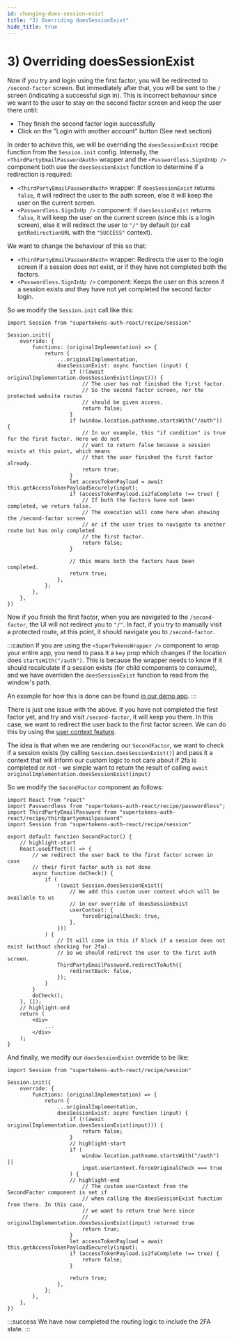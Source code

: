```yaml
---
id: changing-does-session-exist
title: "3) Overriding doesSessionExist"
hide_title: true
---
```



# 3) Overriding doesSessionExist

<Disclaimer />

Now if you try and login using the first factor, you will be redirected to `/second-factor` screen. But immediately after that, you will be sent to the `/` screen (indicating a successful sign in). This is incorrect behaviour since we want to the user to stay on the second factor screen and keep the user there until:
- They finish the second factor login successfully
- Click on the "Login with another account" button (See next section)

In order to achieve this, we will be overriding the `doesSessionExist` recipe function from the `Session.init` config. Internally, the `<ThirdPartyEmailPasswordAuth>` wrapper and the `<Passwordless.SignInUp />` component both use the `doesSessionExist` function to determine if a redirection is required:
- `<ThirdPartyEmailPasswordAuth>` wrapper: If `doesSessionExist` returns `false`, it will redirect the user to the auth screen, else it will keep the user on the current screen.
- `<Passwordless.SignInUp />` component: If `doesSessionExist` returns `false`, it will keep the user on the current screen (since this is a login screen), else it will redirect the user to `"/"` by default (or call `getRedirectionURL` with the `"SUCCESS"` context). 

We want to change the behaviour of this so that:
- `<ThirdPartyEmailPasswordAuth>` wrapper: Redirects the user to the login screen if a session does not exist, or if they have not completed both the factors.
- `<Passwordless.SignInUp />` component: Keeps the user on this screen if a session exists and they have not yet completed the second factor login.

So we modify the `Session.init` call like this:
```tsx
import Session from "supertokens-auth-react/recipe/session"

Session.init({
    override: {
        functions: (originalImplementation) => {
            return {
                ...originalImplementation,
                doesSessionExist: async function (input) {
                    if (!(await originalImplementation.doesSessionExist(input))) {
                        // The user has not finished the first factor.
                        // So the second factor screen, nor the protected website routes
                        // should be given access. 
                        return false;
                    }
                    if (window.location.pathname.startsWith("/auth")) {
                        // In our example, this "if condition" is true for the first factor. Here we do not
                        // want to return false because a session exists at this point, which means
                        // that the user finished the first factor already.
                        return true;
                    }
                    let accessTokenPayload = await this.getAccessTokenPayloadSecurely(input);
                    if (accessTokenPayload.is2faComplete !== true) {
                        // If both the factors have not been completed, we return false.
                        // The execution will come here when showing the /second-factor screen
                        // or if the user tries to navigate to another route but has only completed
                        // the first factor.
                        return false;
                    }

                    // this means both the factors have been completed.
                    return true;
                },
            };
        },
    },
})
```

Now if you finish the first factor, when you are navigated to the `/second-factor`, the UI will not redirect you to `"/"`. In fact, if you try to manually visit a protected route, at this point, it should navigate you to `/second-factor`.

:::caution
If you are using the `<SuperTokensWrapper />` component to wrap your entire app, you need to pass it a `key` prop which changes if the location does `startsWith("/auth")`. This is because the wrapper needs to know if it should recalculate if a session exists (for child components to consume), and we have overriden the `doesSessionExist` function to read from the window's path.

An example for how this is done can be found [in our demo app](https://github.com/supertokens/supertokens-auth-react/blob/master/examples/with-thirdpartyemailpassword-2fa-passwordless/src/App.tsx#L182). 
:::

There is just one issue with the above. If you have not completed the first factor yet, and try and visit `/second-factor`, it will keep you there. In this case, we want to redirect the user back to the first factor screen. We can do this by using the [user context feature](https://supertokens.com/docs/thirdpartyemailpassword/advanced-customizations/user-context).

The idea is that when we are rendering our `SecondFactor`, we want to check if a session exists (by calling `Session.doesSessionExist()`) and pass it a context that will inform our custom logic to not care about if 2fa is completed or not - we simple want to return the result of calling `await originalImplementation.doesSessionExist(input)`

So we modify the `SecondFactor` component as follows:

```tsx
import React from "react"
import Passwordless from "supertokens-auth-react/recipe/passwordless";
import ThirdPartyEmailPassword from "supertokens-auth-react/recipe/thirdpartyemailpassword"
import Session from "supertokens-auth-react/recipe/session"

export default function SecondFactor() {
    // highlight-start
    React.useEffect(() => {
        // we redirect the user back to the first factor screen in case
        // their first factor auth is not done
        async function doCheck() {
            if (
                !(await Session.doesSessionExist({
                    // We add this custom user context which will be available to us
                    // in our override of doesSessionExist
                    userContext: {
                        forceOriginalCheck: true,
                    },
                }))
            ) {
                // It will come in this if block if a session does not exist (without checking for 2fa).
                // So we should redirect the user to the first auth screen.
                ThirdPartyEmailPassword.redirectToAuth({
                    redirectBack: false,
                });
            }
        }
        doCheck();
    }, []);
    // highlight-end
    return (
        <div>
            ...
        </div>
    );
}
```

And finally, we modify our `doesSessionExist` override to be like:
```tsx
import Session from "supertokens-auth-react/recipe/session"

Session.init({
    override: {
        functions: (originalImplementation) => {
            return {
                ...originalImplementation,
                doesSessionExist: async function (input) {
                    if (!(await originalImplementation.doesSessionExist(input))) {
                        return false;
                    }
                    // highlight-start
                    if (
                        window.location.pathname.startsWith("/auth") ||
                        input.userContext.forceOriginalCheck === true
                    ) {
                    // highlight-end
                        // The custom userContext from the SecondFactor component is set if
                        // when calling the doesSessionExist function from there. In this case,
                        // we want to return true here since 
                        // originalImplementation.doesSessionExist(input) returned true
                        return true;
                    }
                    let accessTokenPayload = await this.getAccessTokenPayloadSecurely(input);
                    if (accessTokenPayload.is2faComplete !== true) {
                        return false;
                    }

                    return true;
                },
            };
        },
    },
})
```

:::success
We have now completed the routing logic to include the 2FA state.
:::